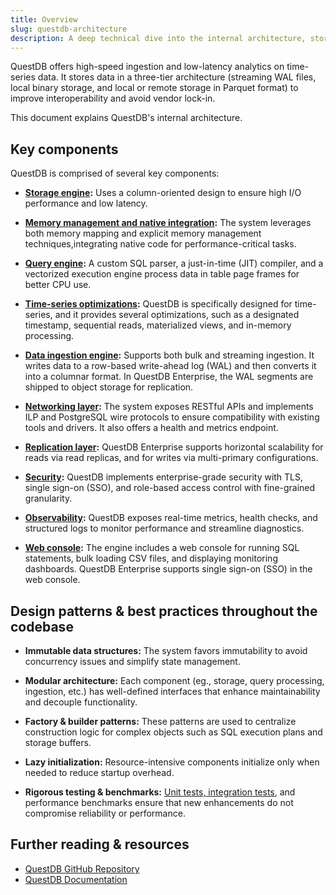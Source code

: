 ```yaml
---
title: Overview
slug: questdb-architecture
description: A deep technical dive into the internal architecture, storage engine, query processing, and native integrations of QuestDB.
---
```





QuestDB offers high-speed ingestion and low-latency analytics on time-series data. It stores data in a three-tier
architecture (streaming WAL files, local binary storage, and local or remote storage in Parquet format) to improve
interoperability and avoid vendor lock-in.

<ThreeTierChart />


This document explains QuestDB's internal architecture.

## Key components

QuestDB is comprised of several key components:

- **[Storage engine](/docs/guides/architecture/storage-engine):**
  Uses a column-oriented design to ensure high I/O performance and low latency.

- **[Memory management and native integration](/docs/guides/architecture/memory-management):**
  The system leverages both memory mapping and explicit memory management techniques,integrating native code for performance-critical tasks.

- **[Query engine](/docs/guides/architecture/query-engine):**
  A custom SQL parser, a just-in-time (JIT) compiler, and a vectorized execution engine process
  data in table page frames for better CPU use.

- **[Time-series optimizations](/docs/guides/architecture/time-series-optimizations):**
  QuestDB is specifically designed for time-series, and it provides several optimizations, such as a designated timestamp, sequential reads, materialized views, and in-memory processing.

- **[Data ingestion engine](/docs/guides/architecture/data-ingestion):**
  Supports both bulk and streaming ingestion. It writes data to a row-based write-ahead
  log (WAL) and then converts it into a columnar format. In QuestDB Enterprise, the WAL segments
  are shipped to object storage for replication.

- **[Networking layer](/docs/guides/architecture/networking-layer):**
  The system exposes RESTful APIs and implements ILP and PostgreSQL wire protocols to ensure compatibility with existing tools and drivers. It also offers a health and metrics endpoint.

- **[Replication layer](/docs/guides/architecture/replication-layer):**
  QuestDB Enterprise supports horizontal scalability for reads via read replicas, and for
  writes via multi-primary configurations.

- **[Security](/docs/guides/architecture/security):**
  QuestDB implements enterprise-grade security with TLS, single sign-on (SSO), and role-based access control with
  fine-grained granularity.

- **[Observability](/docs/guides/architecture/observability):**
    QuestDB exposes real-time metrics, health checks, and structured logs to monitor performance and streamline diagnostics.

- **[Web console](/docs/guides/architecture/web-console):**
  The engine includes a web console for running SQL statements, bulk loading CSV files, and displaying monitoring dashboards. QuestDB Enterprise supports single sign-on (SSO) in the web console.


## Design patterns & best practices throughout the codebase

- **Immutable data structures:**
  The system favors immutability to avoid concurrency issues and simplify state
  management.

- **Modular architecture:**
  Each component (eg., storage, query processing, ingestion, etc.) has well-defined interfaces that enhance maintainability and decouple functionality.

- **Factory & builder patterns:**
   These patterns are used to centralize construction logic for complex objects such as SQL execution plans and storage buffers.

- **Lazy initialization:**
  Resource-intensive components initialize only when needed to reduce startup overhead.

- **Rigorous testing & benchmarks:**
  [Unit tests, integration tests](https://github.com/questdb/questdb/tree/master/core/src/test),
  and performance benchmarks ensure that new enhancements do  not compromise
  reliability or performance.

## Further reading & resources

- [QuestDB GitHub Repository](https://github.com/questdb/questdb)
- [QuestDB Documentation](/docs)
